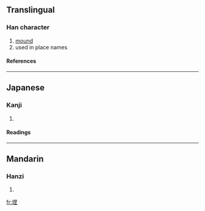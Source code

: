==Translingual==
===Han character===
{{Han char|rn=32|rad=土|as=10|sn=13|four=4611<sub>1</sub>|canj=土田中一 (GWLM)}}
# [[mound]]
# used in place names
====References====
{{Han ref|kx=0234.270|dkj=05298|dj=0472.160|hdz=10472.070|uh=583D|ud=22589|bh=DCEF|bd=56559}}
----
==Japanese==
===Kanji===
{{ja-kanji|grade=|rs=土10}}
# {{defn|Japanese}} 
====Readings====
{{ja-readings|on=[[こう]] (kō)|kun=}}
----
==Mandarin==
===Hanzi===
{{cmn-hanzi|pin=[[gāng]] (gang1)|wg=kang<sup>1</sup>}}
# {{defn|Mandarin}}

[[fr:堽]]
